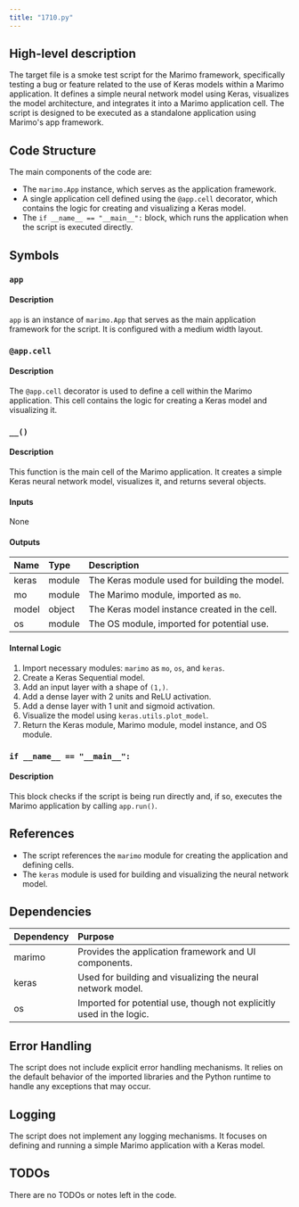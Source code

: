 ```yaml
---
title: "1710.py"
---
```


## High-level description

The target file is a smoke test script for the Marimo framework, specifically testing a bug or feature related to the use of Keras models within a Marimo application. It defines a simple neural network model using Keras, visualizes the model architecture, and integrates it into a Marimo application cell. The script is designed to be executed as a standalone application using Marimo's app framework.

## Code Structure

The main components of the code are:
- The `marimo.App` instance, which serves as the application framework.
- A single application cell defined using the `@app.cell` decorator, which contains the logic for creating and visualizing a Keras model.
- The `if __name__ == "__main__":` block, which runs the application when the script is executed directly.

## Symbols

### `app`
#### Description
`app` is an instance of `marimo.App` that serves as the main application framework for the script. It is configured with a medium width layout.

### `@app.cell`
#### Description
The `@app.cell` decorator is used to define a cell within the Marimo application. This cell contains the logic for creating a Keras model and visualizing it.

### `__()`
#### Description
This function is the main cell of the Marimo application. It creates a simple Keras neural network model, visualizes it, and returns several objects.

#### Inputs
None

#### Outputs
| Name  | Type   | Description                                      |
|:------|:-------|:-------------------------------------------------|
| keras | module | The Keras module used for building the model.    |
| mo    | module | The Marimo module, imported as `mo`.             |
| model | object | The Keras model instance created in the cell.    |
| os    | module | The OS module, imported for potential use.       |

#### Internal Logic
1. Import necessary modules: `marimo` as `mo`, `os`, and `keras`.
2. Create a Keras Sequential model.
3. Add an input layer with a shape of `(1,)`.
4. Add a dense layer with 2 units and ReLU activation.
5. Add a dense layer with 1 unit and sigmoid activation.
6. Visualize the model using `keras.utils.plot_model`.
7. Return the Keras module, Marimo module, model instance, and OS module.

### `if __name__ == "__main__":`
#### Description
This block checks if the script is being run directly and, if so, executes the Marimo application by calling `app.run()`.

## References

- The script references the `marimo` module for creating the application and defining cells.
- The `keras` module is used for building and visualizing the neural network model.

## Dependencies

| Dependency | Purpose                                      |
|:-----------|:---------------------------------------------|
| marimo    | Provides the application framework and UI components. |
| keras     | Used for building and visualizing the neural network model. |
| os        | Imported for potential use, though not explicitly used in the logic. |

## Error Handling

The script does not include explicit error handling mechanisms. It relies on the default behavior of the imported libraries and the Python runtime to handle any exceptions that may occur.

## Logging

The script does not implement any logging mechanisms. It focuses on defining and running a simple Marimo application with a Keras model.

## TODOs

There are no TODOs or notes left in the code.